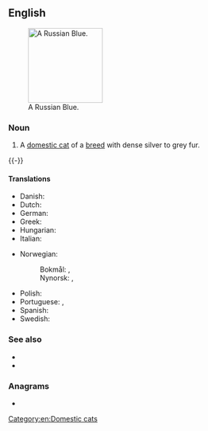 ==English==
{{wikipedia}}
[[File:Jasmina.JPG|thumb|right|150px|A Russian Blue.]]

===Noun===
{{en-noun|head=[[Russian]] [[blue|Blue]]}}

# A [[domestic cat]] of a [[breed]] with dense silver to grey fur.

{{-}}

====Translations====
{{trans-top|cat breed}}
* Danish: {{t|da|Russian Blue|c}}
* Dutch: {{t|nl|Blauwe Rus|m}}
* German: {{t|de|Russisch Blau|f}}
* Greek: {{t|el|ρωσική μπλε|f}}
* Hungarian: {{t|hu|orosz kék}}
* Italian: {{t|it|blu di Russia|m}}
{{trans-mid}}
* Norwegian:
*: Bokmål: {{t|nb|russisk blå|m}}, {{t|nb|Russisk blå|m}}
*: Nynorsk: {{t|nn|russisk blå|m}}, {{t|nn|Russisk blå|m}}
* Polish: {{t|pl|kot rosyjski niebieski|m}}
* Portuguese: {{t|pt|azul russo|m}}, {{t|pt|Azul Russo|m}}
* Spanish: {{t|es|azul ruso|m}}
* Swedish: {{t|sv|russian blue|c}}
{{trans-bottom}}

===See also===
* {{pedia}}
* {{comcatlite|Russian Blue}}

===Anagrams===
* {{anagrams|en|a=abeilnrssuu|sublunaries}}

[[Category:en:Domestic cats]]